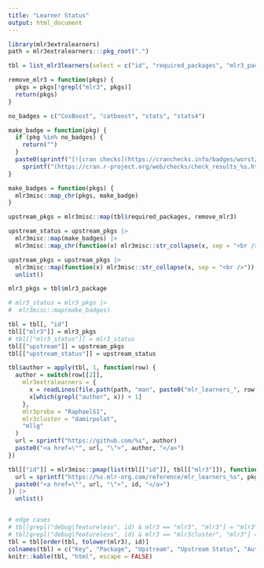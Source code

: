 ```yaml
---
title: "Learner Status"
output: html_document
---
```


```r
library(mlr3extralearners)
path = mlr3extralearners:::pkg_root(".")

tbl = list_mlr3learners(select = c("id", "required_packages", "mlr3_package"))

remove_mlr3 = function(pkgs) {
  pkgs = pkgs[!grepl("mlr3", pkgs)]
  return(pkgs)
}

no_badges = c("CoxBoost", "catboost", "stats", "stats4")

make_badge = function(pkg) {
  if (pkg %in% no_badges) {
    return("")
  }
  paste0(sprintf("[![cran checks](https://cranchecks.info/badges/worst/%s)]", pkg),
    sprintf("(https://cran.r-project.org/web/checks/check_results_%s.html)", pkg))
}

make_badges = function(pkgs) {
  mlr3misc::map_chr(pkgs, make_badge)
}

upstream_pkgs = mlr3misc::map(tbl$required_packages, remove_mlr3)

upstream_status = upstream_pkgs |>
  mlr3misc::map(make_badges) |>
  mlr3misc::map_chr(function(x) mlr3misc::str_collapse(x, sep = "<br />"))

upstream_pkgs = upstream_pkgs |>
  mlr3misc::map(function(x) mlr3misc::str_collapse(x, sep = "<br />")) |>
  unlist()

mlr3_pkgs = tbl$mlr3_package

# mlr3_status = mlr3_pkgs |>
#  mlr3misc::map(make_badges)

tbl = tbl[, "id"]
tbl[["mlr3"]] = mlr3_pkgs
# tbl[["mlr3_status"]] = mlr3_status
tbl[["upstream"]] = upstream_pkgs
tbl[["upstream_status"]] = upstream_status

tbl$author = apply(tbl, 1, function(row) {
  author = switch(row[[2]],
    mlr3extralearners = {
      x = readLines(file.path(path, "man", paste0("mlr_learners_", row[[1]], ".Rd")))
      x[which(grepl("author", x)) + 1]
    },
    mlr3proba = "RaphaelS1",
    mlr3cluster = "damirpolat",
    "mllg"
  )
  url = sprintf("https://github.com/%s", author)
  paste0("<a href=\"", url, "\">", author, "</a>")
})

tbl[["id"]] = mlr3misc::pmap(list(tbl[["id"]], tbl[["mlr3"]]), function(id, pkg) {
  url = sprintf("https://%s.mlr-org.com/reference/mlr_learners_%s", pkg, gsub("\\.", "_", pkg))
  paste0("<a href=\"", url, "\">", id, "</a>")
}) |>
  unlist()


# edge cases
# tbl[grepl("debug|featureless", id) & mlr3 == "mlr3", "mlr3"] = "mlr3"
# tbl[grepl("debug|featureless", id) & mlr3 == "mlr3cluster", "mlr3"] = "mlr3cluster"
tbl = tbl[order(tbl, tolower(mlr3), id)]
colnames(tbl) = c("Key", "Package", "Upstream", "Upstream Status", "Author")
knitr::kable(tbl, "html", escape = FALSE)
```

